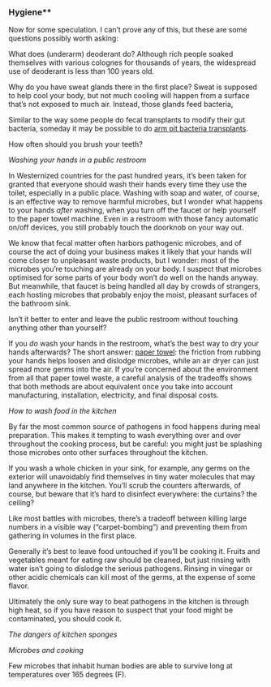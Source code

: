 
### Hygiene** {#microbesHygiene}

Now for some speculation. I can't prove any of this, but these are some questions possibly worth asking:

What does (underarm) deoderant do?  Although rich people soaked themselves with various colognes for thousands of years, the widespread use of deoderant is less than 100 years old. 

Why do you have sweat glands there in the first place? Sweat is supposed to help cool your body, but not much cooling will happen from a surface that's not exposed to much air. Instead, those glands feed bacteria, 

Similar to the way some people do fecal transplants to modify their gut bacteria, someday it may be possible to do [arm pit bacteria transplants](https://www.fastcompany.com/3066047/armpit-bacteria-transplants-could-end-your-body-odor).

How often should you brush your teeth?

*Washing your hands in a public restroom*

In Westernized countries for the past hundred years, it's been taken for granted that everyone should wash their hands every time they use the toilet, especially in a public place. Washing with soap and water, of course, is an effective way to remove harmful microbes, but I wonder what happens to your hands _after_ washing, when you turn off the faucet or help yourself to the paper towel machine. Even in a restroom with those fancy automatic on/off devices, you still probably touch the doorknob on your way out.

We know that fecal matter often harbors pathogenic microbes, and of course the act of doing your business makes it likely that your hands will come closer to unpleasant waste products, but I wonder: most of the microbes you're touching are already on your body. I suspect that microbes optimised for some parts of your body won't do well on the hands anyway. But meanwhile, that faucet is being handled all day by crowds of strangers, each hosting microbes that probably enjoy the moist, pleasant surfaces of the bathroom sink.

Isn't it better to enter and leave the public restroom without touching anything other than yourself?

If you _do_ wash your hands in the restroom, what's the best way to dry your hands afterwards? The short answer: [paper towel](http://conversableeconomist.blogspot.ca/2012/12/paper-towels-v-air-dryers.html): the friction from rubbing your hands helps loosen and dislodge microbes, while an air dryer can just spread more germs into the air. If you're concerned about the environment from all that paper towel waste, a careful analysis of the tradeoffs shows that both methods are about equivalent once you take into account manufacturing, installation, electricity, and final disposal costs. 


*How to wash food in the kitchen*

By far the most common source of pathogens in food happens during meal preparation. This makes it tempting to wash everything over and over throughout the cooking process, but be careful: you might just be splashing those microbes onto other surfaces throughout the kitchen.

If you wash a whole chicken in your sink, for example, any germs on the exterior will unavoidably find themselves in tiny water molecules that may land anywhere in the kitchen. You'll scrub the counters afterwards, of course, but beware that it's hard to disinfect everywhere: the curtains? the ceiling? 

Like most battles with microbes, there's a tradeoff between killing large numbers in a visible way ("carpet-bombing") and preventing them from gathering in volumes in the first place. 

Generally it's best to leave food untouched if you'll be cooking it. Fruits and vegetables meant for eating raw should be cleaned, but just rinsing with water isn't going to dislodge the serious pathogens. Rinsing in vinegar or other acidic chemicals can kill most of the germs, at the expense of some flavor.

Ultimately the only sure way to beat pathogens in the kitchen is through high heat, so if you have reason to suspect that your food might be contaminated, you should cook it.


*The dangers of kitchen sponges*




*Microbes and cooking*

Few microbes that inhabit human bodies are able to survive long at temperatures over 165 degrees (F). 



